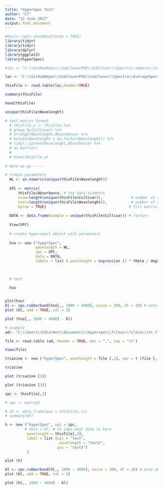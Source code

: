 ```yaml
---
title: "HyperSpec Test"
author: "CT"
date: "12 June 2017"
output: html_document
---
```


```r
#knitr::opts_chunk$set(echo = TRUE)
library(tidyr)
library(tidyr)
library(dplyr)
library(ggplot2)
library(hyperSpec)

```



```r
#loc <- "C:\\GitHubRepos\\SubCloverPhD\\SubClover\\Spectra\\suberin.txt"

loc <- "C:\\GitHubRepos\\SubCloverPhD\\SubClover\\Spectra\\AverageSpectra - Copy.txt"

thisFile <- read.table(loc,header=TRUE)

summary(thisFile)

head(thisFile)

unique(thisFile$Wavelenght)

# test matrix format
  # thisFile_w <- thisFile %>%
  # group_by(Cultivar) %>%
  # arrange(Wavelenght,Absorbance) %>%
  # mutate(Wavelenght = as.factor(Wavelenght)) %>%
  # tidyr::spread(Wavelenght,Absorbance) %>%
  # as.matrix()
  # 
  # View(thisFile_w)
  
# Here we go -----

# create parameters
  WL <- as.numeric(unique(thisFile$Wavelenght))
  
  SPC <- matrix( 
      thisFile$Absorbance, # the data elements 
      nrow=length(unique(thisFile$Cultivar)),             # number of rows 
      ncol=length(unique(thisFile$Wavelenght)),           # number of columns 
      byrow = TRUE)                                      # fill matrix by ROW 
  
  DATA <- data.frame(sample = unique(thisFile$Cultivar)) # factors
  
  View(SPC)
  
  # create hyperspect object with parameters
  
  hso <- new ("hyperSpec", 
              wavelength = WL, 
              spc = SPC, 
              data = DATA, 
              labels = list (.wavelength = expression (2 * theta / degree), spc = "I / a.u.")) 
 
  
```

```r
 
  # test

  hso
  
```
```r
plot(hso)
bl <- spc.rubberband(hso[,, 1000 ~ 4000], noise = 300, df = 20) # note obj has 3 dimensions
plot (bl, add = TRUE, col = 2)

plot (hso[,, 1000 ~ 4000] - bl)
```


```r
# example 
ad<- "C:\\Users\\EdCarmen\\Documents\\Hyperspec\\fileio\\fileio\\txt.t\\Triazine 5_31.txt"

file <- read.table (ad, header = TRUE, dec = ",", sep = "\t") 

View(file)

triazine <- new ("hyperSpec", wavelength = file [,1], spc = t (file [, -1]), data = data.frame (sample = colnames (file [, -1])), labels = list (.wavelength = expression (2 * theta / degree), spc = "I / a.u.")) 

triazine

```


```r
plot (triazine [1])

plot (triazine [3])
```




```r

spc <- thisFile[,3]

# spc <- matrixF

# df <- data.frame(pos = thisFile[,1])
# summary(df)

h <- new ("hyperSpec", spc = spc, 
         # data = df, # no idea what data is here
          wavelength = thisFile[,2],
          label = list (spc = "test",
                        .wavelength = "test2",
                        pos = "test3")
          )

plot (h)

bl <- spc.rubberband(h[,, 1000 ~ 4000], noise = 300, df = 20) # note obj has 3 dimensions
plot (bl, add = TRUE, col = 2)

plot (h[,, 1000 ~ 4000] - bl)


```



